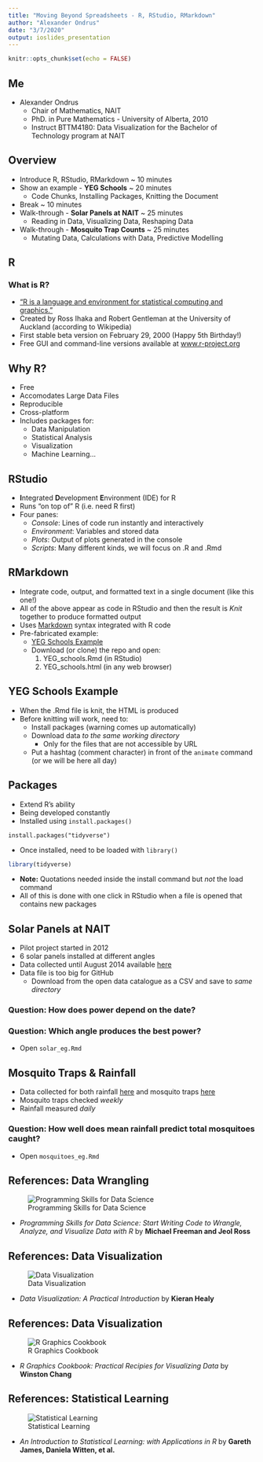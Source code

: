 ```yaml
---
title: "Moving Beyond Spreadsheets - R, RStudio, RMarkdown"
author: "Alexander Ondrus"
date: "3/7/2020"
output: ioslides_presentation
---
```


```r
knitr::opts_chunk$set(echo = FALSE)
```

## Me

- Alexander Ondrus
    - Chair of Mathematics, NAIT
    - PhD. in Pure Mathematics - University of Alberta, 2010
    - Instruct BTTM4180: Data Visualization for the Bachelor of Technology program at NAIT
    
## Overview

- Introduce R, RStudio, RMarkdown ~ 10 minutes
- Show an example - __YEG Schools__ ~ 20 minutes
    - Code Chunks, Installing Packages, Knitting the Document
- Break ~ 10 minutes
- Walk-through - __Solar Panels at NAIT__ ~ 25 minutes
    - Reading in Data, Visualizing Data, Reshaping Data
- Walk-through - __Mosquito Trap Counts__ ~ 25 minutes
    - Mutating Data, Calculations with Data, Predictive Modelling

## R

### What is R?

- ["R is a language and environment for statistical computing and graphics."](https://www.r-project.org/about.html)
- Created by Ross Ihaka and Robert Gentleman at the University of Auckland (according to Wikipedia)
- First stable beta version on February 29, 2000 (Happy 5th Birthday!)
- Free GUI and command-line versions available at [www.r-project.org](www.r-project.org)

## Why R?

- Free
- Accomodates Large Data Files
- Reproducible
- Cross-platform
- Includes packages for:
    - Data Manipulation
    - Statistical Analysis
    - Visualization
    - Machine Learning...

## RStudio

- **I**ntegrated **D**evelopment **E**nvironment (IDE) for R
- Runs "on top of" R (i.e. need R first)
- Four panes:
    - *Console*: Lines of code run instantly and interactively
    - *Environment*: Variables and stored data
    - *Plots*: Output of plots generated in the console
    - *Scripts*: Many different kinds, we will focus on .R and .Rmd

## RMarkdown

- Integrate code, output, and formatted text in a single document (like this one!)
- All of the above appear as code in RStudio and then the result is _Knit_ together to produce formatted output
- Uses [Markdown](https://www.markdownguide.org/basic-syntax/) syntax integrated with R code
- Pre-fabricated example:
    - [YEG Schools Example](https://github.com/alex-ondrus/yeg_schools_eg)
    - Download (or clone) the repo and open:
        1. YEG_schools.Rmd (in RStudio)
        2. YEG_schools.html (in any web browser)

## YEG Schools Example


- When the .Rmd file is knit, the HTML is produced
- Before knitting will work, need to:
    - Install packages (warning comes up automatically)
    - Download data _to the same working directory_
        - Only for the files that are not accessible by URL
    - Put a hashtag (comment character) in front of the `animate` command (or we will be here all day)

## Packages

- Extend R's ability
- Being developed constantly
- Installed using `install.packages()`

```
install.packages("tidyverse")
```

- Once installed, need to be loaded with `library()`

```r
library(tidyverse)
```

- __Note:__ Quotations needed inside the install command but _not_ the load command
- All of this is done with one click in RStudio when a file is opened that contains new packages

## Solar Panels at NAIT

- Pilot project started in 2012
- 6 solar panels installed at different angles
- Data collected until August 2014 available [here](https://data.edmonton.ca/Environmental-Services/Historical-City-of-Edmonton-NAIT-Solar-Panel-Refer/uwuq-3zq3)
- Data file is too big for GitHub
    - Download from the open data catalogue as a CSV and save to _same directory_

### Question: How does power depend on the date?

### Question: Which angle produces the best power?

- Open `solar_eg.Rmd`

## Mosquito Traps & Rainfall

- Data collected for both rainfall [here](https://data.edmonton.ca/Environmental-Services/Rainfall-Gauge-Results/7fus-qa4r) and mosquito traps [here](https://data.edmonton.ca/Environmental-Services/Mosquitoes-Trap-Data-May-2011-to-Sep-2015-/5zeu-wkpv)
- Mosquito traps checked _weekly_
- Rainfall measured _daily_

### Question: How well does mean rainfall predict total mosquitoes caught?

- Open `mosquitoes_eg.Rmd`

## References: Data Wrangling

![Programming Skills for Data Science](Programming_Skills_Cover.jpg)

- _Programming Skills for Data Science: Start Writing Code to Wrangle, Analyze, and Visualize Data with R_ by **Michael Freeman and Jeol Ross**

## References: Data Visualization

![Data Visualization](Data_Visualization_Cover.jpg)

- _Data Visualization: A Practical Introduction_ by **Kieran Healy**

## References: Data Visualization

![R Graphics Cookbook](R_Graphics_Cookbook.jpg)

- _R Graphics Cookbook: Practical Recipies for Visualizing Data_ by **Winston Chang**

## References: Statistical Learning

![Statistical Learning](Statistical_Learning.jpg)

- _An Introduction to Statistical Learning: with Applications in R_ by **Gareth James, Daniela Witten, et al.**
